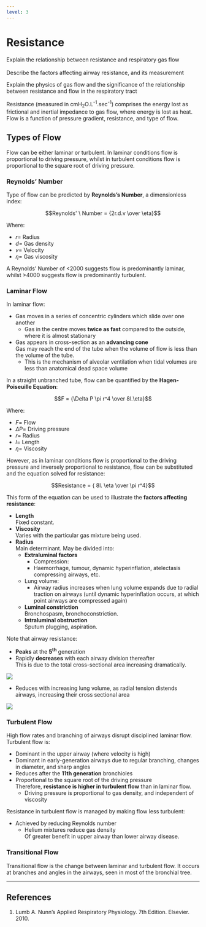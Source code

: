 ```yaml
---
level: 3
---
```


# Resistance

:::CICM
Explain the relationship between resistance and respiratory gas flow\
\
Describe the factors affecting airway resistance, and its measurement
:::

:::ANZCA
Explain the physics of gas flow and the significance of the relationship between resistance and flow in the respiratory tract
:::

Resistance (measured in cmH~2~O.L^-1^.sec^-1^) comprises the energy lost as frictional and inertial impedance to gas flow, where energy is lost as heat. Flow is a function of pressure gradient, resistance, and type of flow.

## Types of Flow

Flow can be either laminar or turbulent. In laminar conditions flow is proportional to driving pressure, whilst in turbulent conditions flow is proportional to the square root of driving pressure.

### Reynolds' Number

Type of flow can be predicted by **Reynolds's Number**, a dimensionless index:

$$Reynolds' \ Number = {2r.d.v \over \eta}$$

Where:

* $r$= Radius
* $d$= Gas density
* $v$= Velocity
* $\eta$= Gas viscosity

A Reynolds' Number of <2000 suggests flow is predominantly laminar, whilst >4000 suggests flow is predominantly turbulent.

### Laminar Flow

In laminar flow:

* Gas moves in a series of concentric cylinders which slide over one another\
    * Gas in the centre moves **twice as fast** compared to the outside, where it is almost stationary
* Gas appears in cross-section as an **advancing cone**\
Gas may reach the end of the tube when the volume of flow is less than the volume of the tube.
    * This is the mechanism of alveolar ventilation when tidal volumes are less than anatomical dead space volume


In a straight unbranched tube, flow can be quantified by the **Hagen-Poiseuille Equation**:

$$F = {\Delta P \pi r^4 \over 8l.\eta}$$

Where:

* $F$= Flow
* $\Delta P$= Driving pressure
* $r$= Radius
* $l$= Length
* $\eta$= Viscosity


However, as in laminar conditions flow is proportional to the driving pressure and inversely proportional to resistance, flow can be substituted and the equation solved for resistance:

$$Resistance = { 8l. \eta \over \pi r^4}$$

This form of the equation can be used to illustrate the **factors affecting resistance**:

* **Length**\
Fixed constant.
* **Viscosity**\
Varies with the particular gas mixture being used.
* **Radius**\
Main determinant. May be divided into:
    * **Extraluminal factors**
        * Compression:
        * Haemorrhage, tumour, dynamic hyperinflation, atelectasis compressing airways, etc.
    * Lung volume:
        * Airway radius increases when lung volume expands due to radial traction on airways (until dynamic hyperinflation occurs, at which point airways are compressed again)
    * **Luminal constriction**\
    Bronchospasm, bronchoconstriction.
    * **Intraluminal obstruction**\
    Sputum plugging, aspiration.

Note that airway resistance:

* **Peaks** at the **5^th^** generation
* Rapidly **decreases** with each airway division thereafter\
This is due to the total cross-sectional area increasing dramatically.

<img src="resources/airway-gen-vs-resistance.svg">

* Reduces with increasing lung volume, as radial tension distends airways, increasing their cross sectional area

<img src="resources/lungvol-vs-airway-resistance.svg">

### Turbulent Flow

High flow rates and branching of airways disrupt disciplined laminar flow. Turbulent flow is:

* Dominant in the upper airway (where velocity is high)
* Dominant in early-generation airways due to regular branching, changes in diameter, and sharp angles
* Reduces after the **11th generation** bronchioles
* Proportional to the square root of the driving pressure\
Therefore, **resistance is higher in turbulent flow** than in laminar flow.
    * Driving pressure is proportional to gas density, and independent of viscosity

Resistance in turbulent flow is managed by making flow less turbulent:\

* Achieved by reducing Reynolds number
    * Helium mixtures reduce gas density\
    Of greater benefit in upper airway than lower airway disease.

### Transitional Flow

Transitional flow is the change between laminar and turbulent flow. It occurs at branches and angles in the airways, seen in most of the bronchial tree.

---

## References

1. Lumb A. Nunn's Applied Respiratory Physiology. 7th Edition. Elsevier. 2010.

